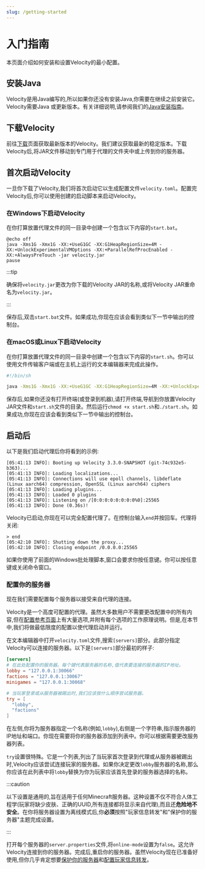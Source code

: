 ```yaml
---
slug: /getting-started
---
```


# 入门指南

本页面介绍如何安装和设置Velocity的最小配置。

## 安装Java

Velocity是用Java编写的,所以如果你还没有安装Java,你需要在继续之前安装它。Velocity需要Java <Property name="VELOCITY_JAVA_MIN" />或更新版本。有关详细说明,请参阅我们的[Java安装指南](/misc/java-install)。

## 下载Velocity

前往[下载](https://papermc.io/downloads/velocity)页面获取最新版本的Velocity。我们建议获取最新的稳定版本。下载Velocity后,将JAR文件移动到专门用于代理的文件夹中或上传到你的服务器。

## 首次启动Velocity

一旦你下载了Velocity,我们将首次启动它以生成配置文件`velocity.toml`。配置完Velocity后,你可以使用创建的启动脚本来启动Velocity。

### 在Windows下启动Velocity

在你打算放置代理文件的同一目录中创建一个包含以下内容的`start.bat`。

```batch title="start.bat"
@echo off
java -Xms1G -Xmx1G -XX:+UseG1GC -XX:G1HeapRegionSize=4M -XX:+UnlockExperimentalVMOptions -XX:+ParallelRefProcEnabled -XX:+AlwaysPreTouch -jar velocity.jar
pause
```

:::tip

确保将`velocity.jar`更改为你下载的Velocity JAR的名称,或将Velocity JAR重命名为`velocity.jar`。

:::

保存后,双击`start.bat`文件。如果成功,你现在应该会看到类似下一节中输出的控制台。

### 在macOS或Linux下启动Velocity

在你打算放置代理文件的同一目录中创建一个包含以下内容的`start.sh`。你可以使用文件传输客户端或在主机上运行的文本编辑器来完成此操作。

```bash title="start.sh"
#!/bin/sh

java -Xms1G -Xmx1G -XX:+UseG1GC -XX:G1HeapRegionSize=4M -XX:+UnlockExperimentalVMOptions -XX:+ParallelRefProcEnabled -XX:+AlwaysPreTouch -XX:MaxInlineLevel=15 -jar velocity*.jar
```

保存后,如果你还没有打开终端(或登录到机器),请打开终端,导航到你放置Velocity JAR文件和`start.sh`文件的目录。然后运行`chmod +x start.sh`和`./start.sh`。如果成功,你现在应该会看到类似下一节中输出的控制台。

## 启动后

以下是我们启动代理后你将看到的示例:

```log
[05:41:13 INFO]: Booting up Velocity 3.3.0-SNAPSHOT (git-74c932e5-b363)...
[05:41:13 INFO]: Loading localizations...
[05:41:13 INFO]: Connections will use epoll channels, libdeflate (Linux aarch64) compression, OpenSSL (Linux aarch64) ciphers
[05:41:13 INFO]: Loading plugins...
[05:41:13 INFO]: Loaded 0 plugins
[05:41:13 INFO]: Listening on /[0:0:0:0:0:0:0:0%0]:25565
[05:41:13 INFO]: Done (0.36s)!
```

Velocity已启动,你现在可以完全配置代理了。在控制台输入`end`并按回车。代理将关闭:

```log
> end
[05:42:10 INFO]: Shutting down the proxy...
[05:42:10 INFO]: Closing endpoint /0.0.0.0:25565
```

如果你使用了前面的Windows批处理脚本,窗口会要求你按任意键。你可以按任意键或关闭命令窗口。

### 配置你的服务器

现在我们需要配置每个服务器以接受来自代理的连接。

Velocity是一个高度可配置的代理。虽然大多数用户不需要更改配置中的所有内容,但在[配置参考页面](../reference/configuration.md)上有大量选项,并附有每个选项的工作原理说明。但是,在本节中,我们将做最低限度的配置以使代理启动并运行。

在文本编辑器中打开`velocity.toml`文件,搜索`[servers]`部分。此部分指定Velocity可以连接的服务器。以下是`[servers]`部分最初的样子:

```toml title="velocity.toml"
[servers]
# 在此处配置你的服务器。每个键代表服务器的名称,值代表要连接的服务器的IP地址。
lobby = "127.0.0.1:30066"
factions = "127.0.0.1:30067"
minigames = "127.0.0.1:30068"

# 当玩家登录或从服务器被踢出时,我们应该按什么顺序尝试服务器。
try = [
  "lobby",
  "factions"
]
```

在左侧,你将为服务器指定一个名称(例如,`lobby`),右侧是一个字符串,指示服务器的IP地址和端口。你现在需要将你的服务器添加到列表中。你可以根据需要更改服务器列表。

`try`设置很特殊。它是一个列表,列出了当玩家首次登录到代理或从服务器被踢出时,Velocity应该尝试连接玩家的服务器。如果你决定更改`lobby`服务器的名称,那么你应该在此列表中将`lobby`替换为你为玩家应该首先登录的服务器选择的名称。

:::caution

以下设置是通用的,旨在适用于任何Minecraft服务器。这种设置不仅不符合人体工程学(玩家将缺少皮肤、正确的UUID,所有连接都将显示来自代理),而且还**危险地不安全**。在你将服务器设置为离线模式后,你**必须**按照"玩家信息转发"和"保护你的服务器"主题完成设置。

:::

打开每个服务器的`server.properties`文件,将`online-mode`设置为`false`。这允许Velocity连接到你的服务器。完成后,重启你的服务器。虽然Velocity现在已准备好使用,但你几乎肯定想要[保护你的服务器](../how-to/security.md)和[配置玩家信息转发](forwarding.md)。

